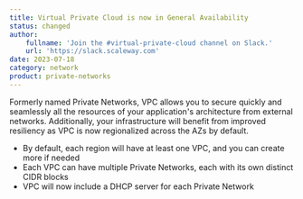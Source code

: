```yaml
---
title: Virtual Private Cloud is now in General Availability
status: changed
author:
    fullname: 'Join the #virtual-private-cloud channel on Slack.'
    url: 'https://slack.scaleway.com'
date: 2023-07-18
category: network
product: private-networks
---
```


Formerly named Private Networks, VPC allows you to secure quickly and seamlessly all the resources of your application's architecture from external networks. Additionally, your infrastructure will benefit from improved resiliency as VPC is now regionalized across the AZs by default.
- By default, each region will have at least one VPC, and you can create more if needed
- Each VPC can have multiple Private Networks, each with its own distinct CIDR blocks
- VPC will now include a DHCP server for each Private Network

